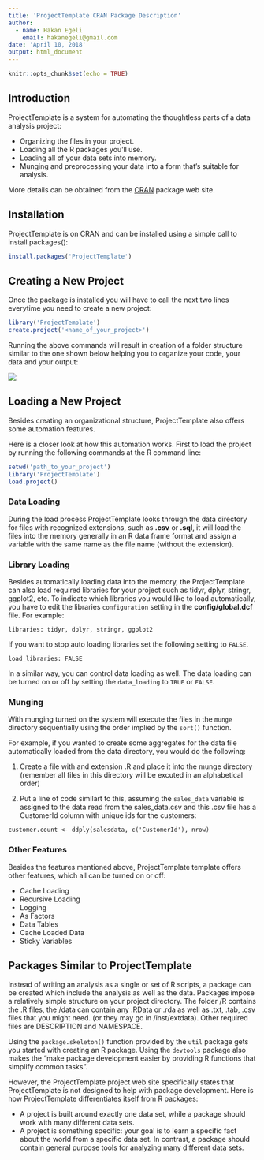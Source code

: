 ```yaml
---
title: 'ProjectTemplate CRAN Package Description'
author:
  - name: Hakan Egeli
    email: hakanegeli@gmail.com
date: 'April 10, 2018'
output: html_document
---
```


```r
knitr::opts_chunk$set(echo = TRUE)
```

## Introduction

ProjectTemplate is a system for automating the thoughtless parts of a data analysis project:

* Organizing the files in your project.
* Loading all the R packages you'll use.
* Loading all of your data sets into memory.
* Munging and preprocessing your data into a form that's suitable for analysis.

More details can be obtained from the [CRAN](https://cran.r-project.org/web/packages/ProjectTemplate/index.html) package web site.


## Installation

ProjectTemplate is on CRAN and can be installed using a simple call to install.packages():

```r
install.packages('ProjectTemplate')
```

## Creating a New Project

Once the package is installed you will have to call the next two lines everytime you need to create a new project:

```r
library('ProjectTemplate')
create.project('<name_of_your_project>')
```

Running the above commands will result in creation of a folder structure similar to the one shown below helping you to organize your code, your data and your output:

 ![](directories.png) 
 
## Loading a New Project

Besides creating an organizational structure, ProjectTemplate also offers some automation features.

Here is a closer look at how this automation works. First to load the project by running the following commands at the R command line:

```r
setwd('path_to_your_project')
library('ProjectTemplate')
load.project()
```

### Data Loading

During the load process ProjectTemplate looks through the data directory for files with recognized extensions, such as **.csv** or **.sql**, it will load the files into the memory generally in an R data frame format and assign a variable with the same name as the file name (without the extension).

### Library Loading

Besides automatically loading data into the memory, the ProjectTemplate can also load required libraries for your project such as tidyr, dplyr, stringr, ggplot2, etc. To indicate which libraries you would like to load automatically, you have to edit the libraries `configuration` setting in the **config/global.dcf** file. For example:

`libraries: tidyr, dplyr, stringr, ggplot2`

If you want to stop auto loading libraries set the following setting to `FALSE`.

`load_libraries: FALSE`

In a similar way, you can control data loading as well. The data loading can be turned on or off by setting the `data_loading` to `TRUE` or `FALSE`.

### Munging

With munging turned on the system will execute the files in the `munge` directory sequentially using the order implied by the `sort()` function.

For example, if you wanted to create some aggregates for the data file automatically loaded from the data directory, you would do the following:

1. Create a file with and extension .R and place it into the munge directory (remember all files in this directory will be excuted in an alphabetical order)

2. Put a line of code similart to this, assuming the `sales_data` variable is assigned to the data read from the sales_data.csv and this .csv file has a CustomerId column with unique ids for the customers: 

`customer.count <- ddply(salesdata, c('CustomerId'), nrow)`

### Other Features

Besides the features mentioned above, ProjectTemplate template offers other features, which all can be turned on or off:

* Cache Loading
* Recursive Loading
* Logging
* As Factors
* Data Tables
* Cache Loaded Data
* Sticky Variables

## Packages Similar to ProjectTemplate

Instead of writing an analysis as a single or set of R scripts, a package can be created which include the analysis as well as the data. Packages impose a relatively simple structure on your project directory. The folder /R contains the .R files, the /data can contain any .RData or .rda as well as .txt, .tab, .csv files that you might need. (or they may go in /inst/extdata). Other required files are DESCRIPTION and NAMESPACE.

Using the `package.skeleton()` function provided by the `util` package gets you started with creating an R package. Using the `devtools` package also makes the "make package development easier by providing R functions that simplify common tasks".

However, the ProjectTemplate project web site specifically states that ProjectTemplate is not designed to help with package development. Here is how ProjectTemplate differentiates itself from R packages:

* A project is built around exactly one data set, while a package should work with many different data sets.
* A project is something specific: your goal is to learn a specific fact about the world from a specific data set. In contrast, a package should contain general purpose tools for analyzing many different data sets.
